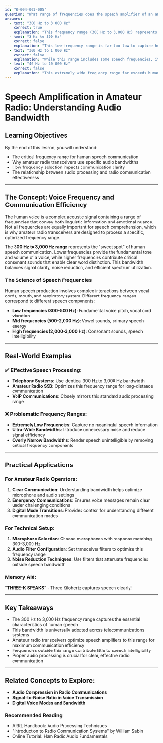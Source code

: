 ```yaml
---
id: "B-004-001-005"
question: "What range of frequencies does the speech amplifier of an amateur radio transceiver typically process?"
answers:
  - text: "300 Hz to 3 000 Hz"
    correct: true
    explanation: "This frequency range (300 Hz to 3,000 Hz) represents the standard human voice bandwidth, optimized for clear voice communication in amateur radio. This range captures the most important frequencies for speech intelligibility, minimizing background noise while preserving the core characteristics of human speech. It matches the telephony audio bandwidth standardized by telecommunications systems worldwide, ensuring efficient and clear communication across different radio equipment."
  - text: "3 Hz to 300 Hz"
    correct: false
    explanation: "This low-frequency range is far too low to capture human speech. These extremely low frequencies would only capture subsonic sounds below the threshold of human hearing, resulting in unintelligible communication. Such frequencies are more typical of geological or electromagnetic measurements, not voice communication."
  - text: "300 Hz to 1 000 Hz"
    correct: false
    explanation: "While this range includes some speech frequencies, it's too narrow to capture the full spectrum of human voice characteristics. Cutting off at 1,000 Hz would make voices sound muffled and significantly reduce speech intelligibility, losing important consonant and higher-frequency vocal details."
  - text: "40 Hz to 40 000 Hz"
    correct: false
    explanation: "This extremely wide frequency range far exceeds human hearing and voice communication requirements. While the upper limit (40 kHz) is well beyond human hearing, the lower limit is too low for clear speech. Most human voice energy is concentrated between 300 Hz and 3,000 Hz, making this range unnecessarily broad for amateur radio voice communication."
---
```


# Speech Amplification in Amateur Radio: Understanding Audio Bandwidth

## Learning Objectives
By the end of this lesson, you will understand:
- The critical frequency range for human speech communication
- Why amateur radio transceivers use specific audio bandwidths
- How frequency selection impacts communication clarity
- The relationship between audio processing and radio communication effectiveness

---

## The Concept: Voice Frequency and Communication Efficiency

The human voice is a complex acoustic signal containing a range of frequencies that convey both linguistic information and emotional nuance. Not all frequencies are equally important for speech comprehension, which is why amateur radio transceivers are designed to process a specific, optimized frequency range.

The **300 Hz to 3,000 Hz range** represents the "sweet spot" of human speech communication. Lower frequencies provide the fundamental tone and volume of a voice, while higher frequencies contribute critical consonant sounds that enable clear word distinction. This bandwidth balances signal clarity, noise reduction, and efficient spectrum utilization.

### The Science of Speech Frequencies

Human speech production involves complex interactions between vocal cords, mouth, and respiratory system. Different frequency ranges correspond to different speech components:
- **Low frequencies (300-500 Hz)**: Fundamental voice pitch, vocal cord vibration
- **Mid frequencies (500-2,000 Hz)**: Vowel sounds, primary speech energy
- **High frequencies (2,000-3,000 Hz)**: Consonant sounds, speech intelligibility

---

## Real-World Examples

### ✅ Effective Speech Processing:
- **Telephone Systems**: Use identical 300 Hz to 3,000 Hz bandwidth
- **Amateur Radio SSB**: Optimizes this frequency range for long-distance communication
- **VoIP Communications**: Closely mirrors this standard audio processing range

### ❌ Problematic Frequency Ranges:
- **Extremely Low Frequencies**: Capture no meaningful speech information
- **Ultra-Wide Bandwidths**: Introduce unnecessary noise and reduce signal efficiency
- **Overly Narrow Bandwidths**: Render speech unintelligible by removing critical frequency components

---

## Practical Applications

### For Amateur Radio Operators:
1. **Clear Communication**: Understanding bandwidth helps optimize microphone and audio settings
2. **Emergency Communications**: Ensures voice messages remain clear under challenging conditions
3. **Digital Mode Transitions**: Provides context for understanding different communication modes

### For Technical Setup:
1. **Microphone Selection**: Choose microphones with response matching 300-3,000 Hz
2. **Audio Filter Configuration**: Set transceiver filters to optimize this frequency range
3. **Noise Reduction Techniques**: Use filters that attenuate frequencies outside speech bandwidth

### Memory Aid:
"**THREE-K SPEAKS**" - Three Kilohertz captures speech clearly!

---

## Key Takeaways

- The 300 Hz to 3,000 Hz frequency range captures the essential characteristics of human speech
- This bandwidth is universally adopted across telecommunications systems
- Amateur radio transceivers optimize speech amplifiers to this range for maximum communication efficiency
- Frequencies outside this range contribute little to speech intelligibility
- Proper audio processing is crucial for clear, effective radio communication

---

## Related Concepts to Explore:
- **Audio Compression in Radio Communications**
- **Signal-to-Noise Ratio in Voice Transmission**
- **Digital Voice Modes and Bandwidth**

### Recommended Reading
- ARRL Handbook: Audio Processing Techniques
- "Introduction to Radio Communication Systems" by William Sabin
- Online Tutorial: Ham Radio Audio Fundamentals
